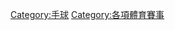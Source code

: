 {{Commons cat|Handball competitions}}

[[Category:手球|Category:手球]]
[[Category:各項體育賽事|Category:各項體育賽事]]